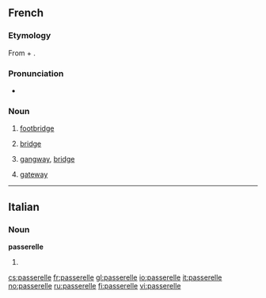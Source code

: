 ==French==
===Etymology===
From {{term|passer}} + {{term|-elle}}.

===Pronunciation===
*{{IPA|/pasʁɛl/|lang=fr}}

===Noun===
{{fr-noun|f}}

# [[footbridge]]
# {{nautical|lang=fr}} [[bridge]]
# {{aviation|nautical|lang=fr}} [[gangway]], [[bridge]]
# {{computing|lang=fr}} [[gateway]]

----

==Italian==

===Noun===
'''passerelle''' {{f}}

# {{plural of|[[passerella]]|lang=it}}

[[cs:passerelle]]
[[fr:passerelle]]
[[gl:passerelle]]
[[io:passerelle]]
[[it:passerelle]]
[[no:passerelle]]
[[ru:passerelle]]
[[fi:passerelle]]
[[vi:passerelle]]